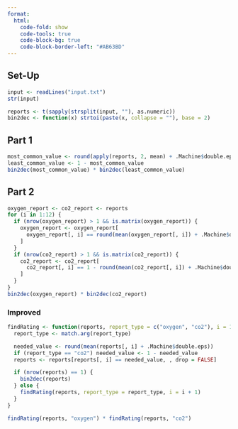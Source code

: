 ```yaml
---
format:
  html:
    code-fold: show
    code-tools: true
    code-block-bg: true
    code-block-border-left: "#AB63BD"
---
```


## Set-Up

```r
input <- readLines("input.txt")
str(input)

reports <- t(sapply(strsplit(input, ""), as.numeric))
bin2dec <- function(x) strtoi(paste(x, collapse = ""), base = 2)
```

## Part 1

```r
most_common_value <- round(apply(reports, 2, mean) + .Machine$double.eps)
least_common_value <- 1 - most_common_value
bin2dec(most_common_value) * bin2dec(least_common_value)
```

## Part 2

```r
oxygen_report <- co2_report <- reports
for (i in 1:12) {
  if (nrow(oxygen_report) > 1 && is.matrix(oxygen_report)) {
    oxygen_report <- oxygen_report[
      oxygen_report[, i] == round(mean(oxygen_report[, i]) + .Machine$double.eps),
    ]
  }
  if (nrow(co2_report) > 1 && is.matrix(co2_report)) {
    co2_report <- co2_report[
      co2_report[, i] == 1 - round(mean(co2_report[, i]) + .Machine$double.eps),
    ]
  }
}
bin2dec(oxygen_report) * bin2dec(co2_report)
```

### Improved

```r
findRating <- function(reports, report_type = c("oxygen", "co2"), i = 1) {
  report_type <- match.arg(report_type)

  needed_value <- round(mean(reports[, i] + .Machine$double.eps))
  if (report_type == "co2") needed_value <- 1 - needed_value
  reports <- reports[reports[, i] == needed_value, , drop = FALSE]

  if (nrow(reports) == 1) {
    bin2dec(reports)
  } else {
    findRating(reports, report_type = report_type, i = i + 1)
  }
}

findRating(reports, "oxygen") * findRating(reports, "co2")
```
